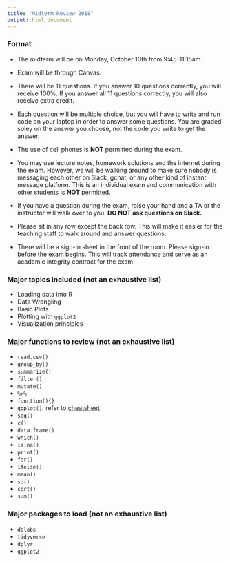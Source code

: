 ```yaml
---
title: "Midterm Review 2018"
output: html_document
---
```

### Format
* The midterm will be on Monday, October 10th from 9:45-11:15am.


* Exam will be through Canvas.


* There will be 11 questions. If you answer 10 questions correctly, you will receive 100%. If you answer all 11 questions correctly, you will also receive extra credit. 


* Each question will be multiple choice, but you will have to write and run code on your laptop in order to answer some questions. You are graded soley on the answer you choose, not the code you write to get the answer.


* The use of cell phones is **NOT** permitted during the exam.


* You may use lecture notes, homework solutions and the internet during the exam. However, we will be walking around to make sure nobody is messaging each other on Slack, gchat, or any other kind of instant message platform. This is an individual exam and communication with other students is **NOT** permitted.


* If you have a question during the exam, raise your hand and a TA or the instructor will walk over to you. **DO NOT ask questions on Slack.**


* Please sit in any row except the back row. This will make it easier for the teaching staff to walk around and answer questions.


* There will be a sign-in sheet in the front of the room. Please sign-in before the exam begins. This will track attendance and serve as an academic integrity contract for the exam.  


### Major topics included (not an exhaustive list)

* Loading data into R
* Data Wrangling
* Basic Plots
* Plotting with `ggplot2`
* Visualization principles


### Major functions to review (not an exhaustive list)

* `read.csv()`
* `group_by()`
* `summarize()`
* `filter()`
* `mutate()`
* `%>%`
* `function(){}`
* `ggplot()`; refer to [cheatsheet](https://www.rstudio.com/wp-content/uploads/2015/03/ggplot2-cheatsheet.pdf)
* `seq()`
* `c()`
* `data.frame()`
* `which()`
* `is.na()`
* `print()`
* `for()`
* `ifelse()`
* `mean()`
* `sd()`
* `sqrt()`
* `sum()`


### Major packages to load (not an exhaustive list)

* `dslabs`
* `tidyverse`
* `dplyr`
* `ggplot2`
